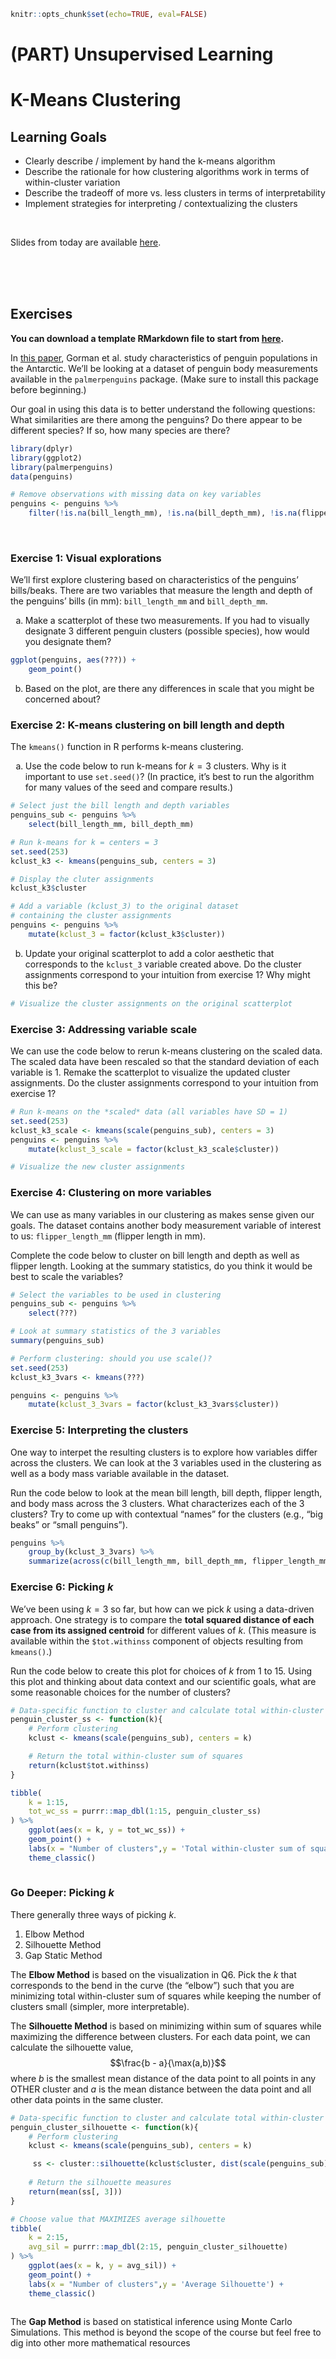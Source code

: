 ```r
knitr::opts_chunk$set(echo=TRUE, eval=FALSE)
```

# (PART) Unsupervised Learning {-}

# K-Means Clustering

## Learning Goals {-}

- Clearly describe / implement by hand the k-means algorithm
- Describe the rationale for how clustering algorithms work in terms of within-cluster variation
- Describe the tradeoff of more vs. less clusters in terms of interpretability
- Implement strategies for interpreting / contextualizing the clusters


<br>

Slides from today are available [here](https://docs.google.com/presentation/d/1-oS2-B4DTcErwF4p_mpdI08Jf-x1M7HEs5Rv-__B5pw/edit?usp=sharing).



<br><br><br>

## Exercises {-}

**You can download a template RMarkdown file to start from [here](template_rmds/15-kmeans.Rmd).**

In [this paper](https://journals.plos.org/plosone/article?id=10.1371/journal.pone.0090081), Gorman et al. study characteristics of penguin populations in the Antarctic. We'll be looking at a dataset of penguin body measurements available in the `palmerpenguins` package. (Make sure to install this package before beginning.)

Our goal in using this data is to better understand the following questions: What similarities are there among the penguins? Do there appear to be different species? If so, how many species are there?

```r
library(dplyr)
library(ggplot2)
library(palmerpenguins)
data(penguins)

# Remove observations with missing data on key variables
penguins <- penguins %>%
    filter(!is.na(bill_length_mm), !is.na(bill_depth_mm), !is.na(flipper_length_mm))
```

<br>

### Exercise 1: Visual explorations {-}

We'll first explore clustering based on characteristics of the penguins' bills/beaks. There are two variables that measure the length and depth of the penguins' bills (in mm): `bill_length_mm` and `bill_depth_mm`.

a. Make a scatterplot of these two measurements. If you had to visually designate 3 different penguin clusters (possible species), how would you designate them?

```r
ggplot(penguins, aes(???)) +
    geom_point()
```

b. Based on the plot, are there any differences in scale that you might be concerned about?



### Exercise 2: K-means clustering on bill length and depth {-}

The `kmeans()` function in R performs k-means clustering.

a. Use the code below to run k-means for $k = 3$ clusters. Why is it important to use `set.seed()`? (In practice, it's best to run the algorithm for many values of the seed and compare results.)

```r
# Select just the bill length and depth variables
penguins_sub <- penguins %>%
    select(bill_length_mm, bill_depth_mm)

# Run k-means for k = centers = 3
set.seed(253)
kclust_k3 <- kmeans(penguins_sub, centers = 3)

# Display the cluter assignments
kclust_k3$cluster

# Add a variable (kclust_3) to the original dataset 
# containing the cluster assignments
penguins <- penguins %>%
    mutate(kclust_3 = factor(kclust_k3$cluster))
```

b. Update your original scatterplot to add a color aesthetic that corresponds to the `kclust_3` variable created above. Do the cluster assignments correspond to your intuition from exercise 1? Why might this be?

```r
# Visualize the cluster assignments on the original scatterplot

```



### Exercise 3: Addressing variable scale {-}

We can use the code below to rerun k-means clustering on the scaled data. The scaled data have been rescaled so that the standard deviation of each variable is 1. Remake the scatterplot to visualize the updated cluster assignments. Do the cluster assignments correspond to your intuition from exercise 1?

```r
# Run k-means on the *scaled* data (all variables have SD = 1)
set.seed(253)
kclust_k3_scale <- kmeans(scale(penguins_sub), centers = 3)
penguins <- penguins %>%
    mutate(kclust_3_scale = factor(kclust_k3_scale$cluster))

# Visualize the new cluster assignments

```



### Exercise 4: Clustering on more variables {-}

We can use as many variables in our clustering as makes sense given our goals. The dataset contains another body measurement variable of interest to us: `flipper_length_mm` (flipper length in mm).

Complete the code below to cluster on bill length and depth as well as flipper length. Looking at the summary statistics, do you think it would be best to scale the variables?

```r
# Select the variables to be used in clustering
penguins_sub <- penguins %>%
    select(???)

# Look at summary statistics of the 3 variables
summary(penguins_sub)

# Perform clustering: should you use scale()?
set.seed(253)
kclust_k3_3vars <- kmeans(???)

penguins <- penguins %>%
    mutate(kclust_3_3vars = factor(kclust_k3_3vars$cluster))
```



### Exercise 5: Interpreting the clusters {-}

One way to interpet the resulting clusters is to explore how variables differ across the clusters. We can look at the 3 variables used in the clustering as well as a body mass variable available in the dataset.

Run the code below to look at the mean bill length, bill depth, flipper length, and body mass across the 3 clusters. What characterizes each of the 3 clusters? Try to come up with contextual "names" for the clusters (e.g., "big beaks" or "small penguins").

```r
penguins %>%
    group_by(kclust_3_3vars) %>%
    summarize(across(c(bill_length_mm, bill_depth_mm, flipper_length_mm, body_mass_g), mean))
```




### Exercise 6: Picking $k$ {-}

We've been using $k = 3$ so far, but how can we pick $k$ using a data-driven approach. One strategy is to compare the **total squared distance of each case from its assigned centroid** for different values of $k$. (This measure is available within the `$tot.withinss` component of objects resulting from `kmeans()`.)

Run the code below to create this plot for choices of $k$ from 1 to 15. Using this plot and thinking about data context and our scientific goals, what are some reasonable choices for the number of clusters?

```r
# Data-specific function to cluster and calculate total within-cluster SS
penguin_cluster_ss <- function(k){
    # Perform clustering
    kclust <- kmeans(scale(penguins_sub), centers = k)

    # Return the total within-cluster sum of squares
    return(kclust$tot.withinss)
}

tibble(
    k = 1:15,
    tot_wc_ss = purrr::map_dbl(1:15, penguin_cluster_ss)
) %>% 
    ggplot(aes(x = k, y = tot_wc_ss)) +
    geom_point() + 
    labs(x = "Number of clusters",y = 'Total within-cluster sum of squares') + 
    theme_classic()
    
```
### Go Deeper: Picking $k$ {-}


There generally three ways of picking $k$.

1. Elbow Method 
2. Silhouette Method
3. Gap Static Method

The **Elbow Method** is based on the visualization in Q6. Pick the $k$ that corresponds to the bend in the curve (the "elbow") such that you are minimizing total within-cluster sum of squares while keeping the number of clusters small (simpler, more interpretable).

The **Silhouette Method** is based on minimizing within sum of squares while maximizing the difference between clusters. For each data point, we can calculate the silhouette value, 
$$\frac{b - a}{\max(a,b)}$$
where $b$ is the smallest mean distance of the data point to all points in any OTHER cluster and $a$ is the mean distance between the data point and all other data points in the same cluster. 

```r
# Data-specific function to cluster and calculate total within-cluster SS
penguin_cluster_silhouette <- function(k){
    # Perform clustering
    kclust <- kmeans(scale(penguins_sub), centers = k)

     ss <- cluster::silhouette(kclust$cluster, dist(scale(penguins_sub)))
  
    # Return the silhouette measures
    return(mean(ss[, 3]))
}

# Choose value that MAXIMIZES average silhouette
tibble(
    k = 2:15,
    avg_sil = purrr::map_dbl(2:15, penguin_cluster_silhouette)
) %>% 
    ggplot(aes(x = k, y = avg_sil)) +
    geom_point() + 
    labs(x = "Number of clusters",y = 'Average Silhouette') + 
    theme_classic()
   
```

The **Gap Method** is based on statistical inference using Monte Carlo Simulations. This method is beyond the scope of the course but feel free to dig into other more mathematical resources